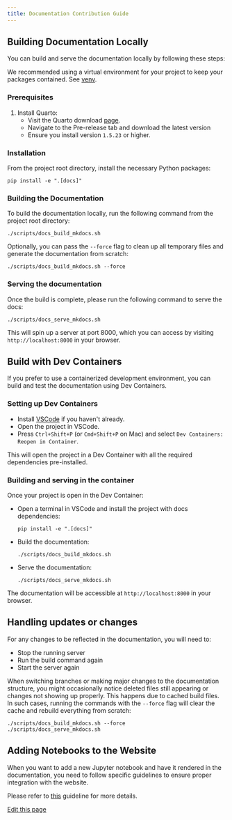 ```yaml
---
title: Documentation Contribution Guide
---
```


## Building Documentation Locally

You can build and serve the documentation locally by following these steps:

<Tip>
We recommended using a virtual environment for your project to keep your packages contained. See <a href="https://docs.python.org/3/library/venv.html" target="_blank">venv</a>.
</Tip>

### Prerequisites

1.  Install Quarto:
    - Visit the Quarto download <a href="https://quarto.org/docs/download/" target="_blank">page</a>.
    - Navigate to the Pre-release tab and download the latest version
    - Ensure you install version `1.5.23` or higher.

### Installation

From the project root directory, install the necessary Python packages:

```console
pip install -e ".[docs]"
```

### Building the Documentation

To build the documentation locally, run the following command from the project root directory:

```console
./scripts/docs_build_mkdocs.sh
```

Optionally, you can pass the `--force` flag to clean up all temporary files and generate the documentation from scratch:

```console
./scripts/docs_build_mkdocs.sh --force
```

### Serving the documentation

Once the build is complete, please run the following command to serve the docs:

```console
./scripts/docs_serve_mkdocs.sh
```

This will spin up a server at port 8000, which you can access by visiting `http://localhost:8000` in your browser.

## Build with Dev Containers

If you prefer to use a containerized development environment, you can build and test the documentation using Dev Containers.

### Setting up Dev Containers

- Install <a href="https://code.visualstudio.com" target="_blank">VSCode</a> if you haven't already.
- Open the project in VSCode.
- Press `Ctrl+Shift+P` (or `Cmd+Shift+P` on Mac) and select `Dev Containers: Reopen in Container`.

This will open the project in a Dev Container with all the required dependencies pre-installed.

### Building and serving in the container

Once your project is open in the Dev Container:

- Open a terminal in VSCode and install the project with docs dependencies:

    ```console
    pip install -e ".[docs]"
    ```

- Build the documentation:

    ```console
    ./scripts/docs_build_mkdocs.sh
    ```

- Serve the documentation:

    ```console
    ./scripts/docs_serve_mkdocs.sh
    ```

The documentation will be accessible at `http://localhost:8000` in your browser.

## Handling updates or changes

For any changes to be reflected in the documentation, you will need to:

- Stop the running server
- Run the build command again
- Start the server again

<Note>

When switching branches or making major changes to the documentation structure, you might occasionally notice deleted files still appearing or changes not showing up properly. This happens due to cached build files. In such cases, running the commands with the `--force` flag will clear the cache and rebuild everything from scratch:

```console
./scripts/docs_build_mkdocs.sh --force
./scripts/docs_serve_mkdocs.sh
```

</Note>

## Adding Notebooks to the Website

When you want to add a new Jupyter notebook and have it rendered in the documentation, you need to follow specific guidelines to ensure proper integration with the website.

Please refer to <a href="https://github.com/ag2ai/ag2/blob/main/notebook/contributing.md#how-to-get-a-notebook-displayed-on-the-website" target="_blank">this</a> guideline for more details.

<div className="edit-url-container">
    <a className="edit-url" href="https://github.com/ag2ai/ag2/edit/main/website/docs/contributor-guide/documentation.mdx" target='_blank'><Icon icon="pen" iconType="solid" size="13px"/> Edit this page</a>
</div>
